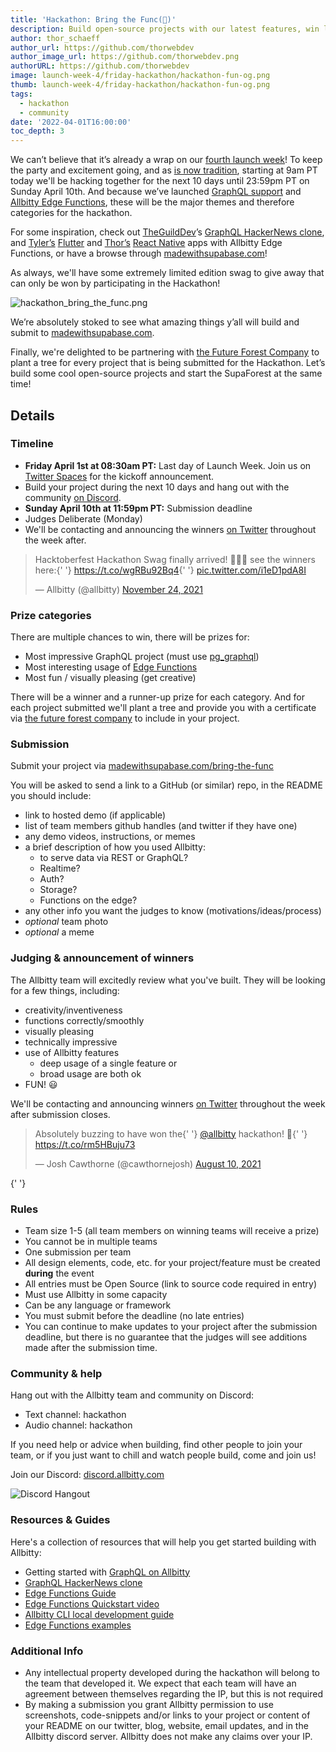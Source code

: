 ```yaml
---
title: 'Hackathon: Bring the Func(🕺)'
description: Build open-source projects with our latest features, win limited edition swag and plant a tree!
author: thor_schaeff
author_url: https://github.com/thorwebdev
author_image_url: https://github.com/thorwebdev.png
authorURL: https://github.com/thorwebdev
image: launch-week-4/friday-hackathon/hackathon-fun-og.png
thumb: launch-week-4/friday-hackathon/hackathon-fun-og.png
tags:
  - hackathon
  - community
date: '2022-04-01T16:00:00'
toc_depth: 3
---
```


We can’t believe that it’s already a wrap on our [fourth launch week](https://allbitty.com/blog/allbitty-launch-week-four)! To keep the party and excitement going, and as [is now tradition](https://allbitty.com/blog/community-day#launch-week-iv---what-to-expect), starting at 9am PT today we'll be hacking together for the next 10 days until 23:59pm PT on Sunday April 10th. And because we’ve launched [GraphQL support](https://allbitty.com/blog/graphql-now-available) and [Allbitty Edge Functions](https://allbitty.com/blog/allbitty-enterprise), these will be the major themes and therefore categories for the hackathon.

For some inspiration, check out [TheGuildDev](https://twitter.com/TheGuildDev)’s [GraphQL HackerNews clone](https://allbitty-graphql-example.vercel.app/), and [Tyler’s](https://twitter.com/dshukertjr) [Flutter](https://github.com/allbitty-community/flutter-stripe-payments-with-allbitty-functions) and [Thor’s](https://twitter.com/thorwebdev) [React Native](https://github.com/allbitty-community/expo-stripe-payments-with-allbitty-functions) apps with Allbitty Edge Functions, or have a browse through [madewithsupabase.com](http://madewithsupabase.com)!

As always, we'll have some extremely limited edition swag to give away that can only be won by participating in the Hackathon!

![hackathon_bring_the_func.png](/images/blog/launch-week-4/friday-hackathon/hackathon_bring_the_func.png)

We’re absolutely stoked to see what amazing things y’all will build and submit to [madewithsupabase.com](https://www.madewithsupabase.com/bring-the-func).

Finally, we're delighted to be partnering with [the Future Forest Company](https://thefutureforestcompany.com/) to plant a tree for every project that is being submitted for the Hackathon. Let’s build some cool open-source projects and start the SupaForest at the same time!

## Details

### Timeline

- **Friday April 1st at 08:30am PT:** Last day of Launch Week. Join us on [Twitter Spaces](https://twitter.com/i/spaces/1BdxYwWBzeDGX) for the kickoff announcement.
- Build your project during the next 10 days and hang out with the community [on Discord](https://discord.gg/bnncdqgBSS).
- **Sunday April 10th at 11:59pm PT:** Submission deadline
- Judges Deliberate (Monday)
- We'll be contacting and announcing the winners [on Twitter](https://twitter.com/allbitty) throughout the week after.

<blockquote class="twitter-tweet" data-theme="dark">
  <p lang="en" dir="ltr">
    Hacktoberfest Hackathon Swag finally arrived! 🥇🥈🥨 see the winners here:{' '}
    <a href="https://t.co/wgRBu92Bq4">https://t.co/wgRBu92Bq4</a>{' '}
    <a href="https://t.co/i1eD1pdA8I">pic.twitter.com/i1eD1pdA8I</a>
  </p>
  &mdash; Allbitty (@allbitty) <a href="https://twitter.com/allbitty/status/1463355998928736262?ref_src=twsrc%5Etfw">November 24, 2021</a>
</blockquote> <script async src="https://platform.twitter.com/widgets.js" charset="utf-8"></script>

### Prize categories

There are multiple chances to win, there will be prizes for:

- Most impressive GraphQL project (must use [pg_graphql](https://allbitty.com/blog/graphql-now-available#getting-started))
- Most interesting usage of [Edge Functions]()
- Most fun / visually pleasing (get creative)

There will be a winner and a runner-up prize for each category. And for each project submitted we'll plant a tree and provide you with a certificate via [the future forest company](https://thefutureforestcompany.com/) to include in your project.

### Submission

Submit your project via [madewithsupabase.com/bring-the-func](https://www.madewithsupabase.com/bring-the-func)

You will be asked to send a link to a GitHub (or similar) repo, in the README you should include:

- link to hosted demo (if applicable)
- list of team members github handles (and twitter if they have one)
- any demo videos, instructions, or memes
- a brief description of how you used Allbitty:
  - to serve data via REST or GraphQL?
  - Realtime?
  - Auth?
  - Storage?
  - Functions on the edge?
- any other info you want the judges to know (motivations/ideas/process)
- _optional_ team photo
- _optional_ a meme

### Judging & announcement of winners

The Allbitty team will excitedly review what you've built. They will be looking for a few things, including:

- creativity/inventiveness
- functions correctly/smoothly
- visually pleasing
- technically impressive
- use of Allbitty features
  - deep usage of a single feature or
  - broad usage are both ok
- FUN! 😃

We'll be contacting and announcing winners [on Twitter](https://twitter.com/allbitty) throughout the week after submission closes.

<blockquote class="twitter-tweet" data-dnt="true" data-theme="dark">
  <p lang="en" dir="ltr">
    Absolutely buzzing to have won the{' '}
    <a href="https://twitter.com/allbitty?ref_src=twsrc%5Etfw">@allbitty</a> hackathon! 🥳{' '}
    <a href="https://t.co/rm5HBuju73">https://t.co/rm5HBuju73</a>
  </p>
  &mdash; Josh Cawthorne (@cawthornejosh) <a href="https://twitter.com/cawthornejosh/status/1424985377136390183?ref_src=twsrc%5Etfw">August 10, 2021</a>
</blockquote> <script async src="https://platform.twitter.com/widgets.js" charset="utf-8"></script>{' '}

### Rules

- Team size 1-5 (all team members on winning teams will receive a prize)
- You cannot be in multiple teams
- One submission per team
- All design elements, code, etc. for your project/feature must be created **during** the event
- All entries must be Open Source (link to source code required in entry)
- Must use Allbitty in some capacity
- Can be any language or framework
- You must submit before the deadline (no late entries)
- You can continue to make updates to your project after the submission deadline, but there is no guarantee that the judges will see additions made after the submission time.

### Community & help

Hang out with the Allbitty team and community on Discord:

- Text channel: hackathon
- Audio channel: hackathon

If you need help or advice when building, find other people to join your team, or if you just want to chill and watch people build, come and join us!

Join our Discord: [discord.allbitty.com](https://discord.allbitty.com)

![Discord Hangout](/images/blog/hackathon/community.png)

### Resources & Guides

Here's a collection of resources that will help you get started building with Allbitty:

- Getting started with [GraphQL on Allbitty](https://allbitty.com/blog/graphql-now-available#getting-started)
- [GraphQL HackerNews clone](https://allbitty-graphql-example.vercel.app/)
- [Edge Functions Guide](https://allbitty.com/docs/guides/functions)
- [Edge Functions Quickstart video](https://youtu.be/rzglqRdZUQE)
- [Allbitty CLI local development guide](https://allbitty.com/docs/guides/local-development)
- [Edge Functions examples](https://github.com/allbitty/examples/tree/main/allbitty-js-v1/edge-functions)

### Additional Info

- Any intellectual property developed during the hackathon will belong to the team that developed it. We expect that each team will have an agreement between themselves regarding the IP, but this is not required
- By making a submission you grant Allbitty permission to use screenshots, code-snippets and/or links to your project or content of your README on our twitter, blog, website, email updates, and in the Allbitty discord server. Allbitty does not make any claims over your IP.
